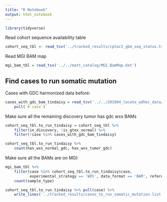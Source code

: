 ```yaml
---
title: "R Notebook"
output: html_notebook
---
```


```r
library(tidyverse)
```

Read cohort sequence availability table
```r
cohort_seq_tbl <- read_tsv('../tracked_results/cptac3_gbm_seq_status.tsv')
```

Read MGI BAM map
```r
mgi_bam_tbl = read_tsv('../../matt_catalog/MGI.BamMap.dat')
```



## Find cases to run somatic mutation

Cases with GDC harmonized data before:
```r
cases_with_gdc_bam_tindaisy = read_tsv('../../201904_locate_adhoc_data/tracked_results/harmonized_tindaisy_vcfs.tsv') %>%
    pull(`# case`)
```

Make sure all the remaining discovery tumor has gdc wxs BAMs
```r
cohort_seq_tbl.to_run_tindaisy = cohort_seq_tbl %>%
    filter(in_discovery, !is_gtex_normal) %>% 
    filter(!case %in% cases_with_gdc_bam_tindaisy) 

cohort_seq_tbl.to_run_tindaisy %>%
    count(has_wxs_normal_gdc, has_wxs_tumor_gdc)
```

Make sure all the BAMs are on MGI:
```r
mgi_bam_tbl %>%
    filter(case %in% cohort_seq_tbl.to_run_tindaisy$case,
           experimental_strategy == 'WXS', data_format == 'BAM', reference == 'hg38') %>%
    count(sample_type)
```

```r
cohort_seq_tbl.to_run_tindaisy %>% pull(case) %>%
    write_lines('../tracked_results/cases_to_run_somatic_mutation.list')
```